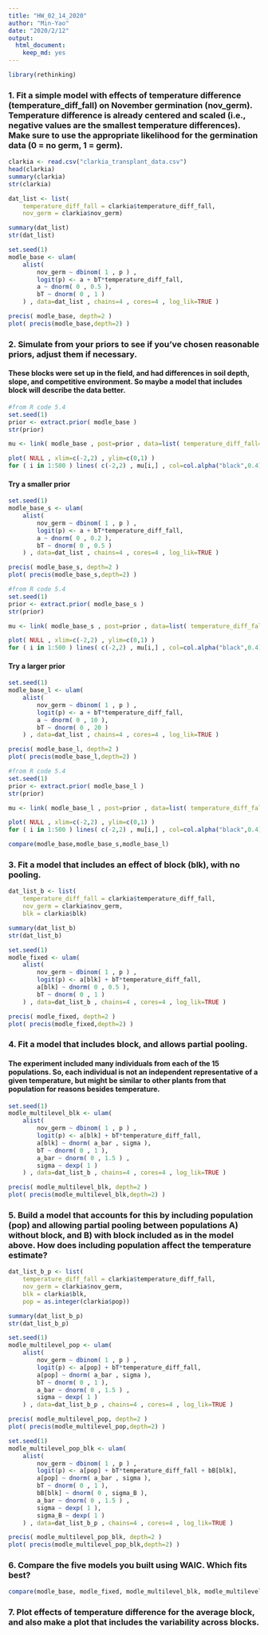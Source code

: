 ```yaml
---
title: "HW_02_14_2020"
author: "Min-Yao"
date: "2020/2/12"
output: 
  html_document: 
    keep_md: yes
---
```


```r
library(rethinking)
```


### 1. Fit a simple model with effects of temperature difference (temperature_diff_fall) on November germination (nov_germ). Temperature difference is already centered and scaled (i.e., negative values are the smallest temperature differences). Make sure to use the appropriate likelihood for the germination data (0 = no germ, 1  = germ).

```r
clarkia <- read.csv("clarkia_transplant_data.csv")
head(clarkia)
summary(clarkia)
str(clarkia)
```

```r
dat_list <- list(
    temperature_diff_fall = clarkia$temperature_diff_fall,
    nov_germ = clarkia$nov_germ)

summary(dat_list)
str(dat_list)
```

```r
set.seed(1)
modle_base <- ulam(
    alist(
        nov_germ ~ dbinom( 1 , p ) ,
        logit(p) <- a + bT*temperature_diff_fall,
        a ~ dnorm( 0 , 0.5 ),
        bT ~ dnorm( 0 , 1 )
    ) , data=dat_list , chains=4 , cores=4 , log_lik=TRUE )

precis( modle_base, depth=2 )
plot( precis(modle_base,depth=2) )
```


### 2. Simulate from your priors to see if you've chosen reasonable priors, adjust them if necessary.

#### These blocks were set up in the field, and had differences in soil depth, slope, and competitive environment. So maybe a model that includes block will describe the data better.

```r
#from R code 5.4
set.seed(1)
prior <- extract.prior( modle_base )
str(prior)

mu <- link( modle_base , post=prior , data=list( temperature_diff_fall=c(-2,2) ) )

plot( NULL , xlim=c(-2,2) , ylim=c(0,1) )
for ( i in 1:500 ) lines( c(-2,2) , mu[i,] , col=col.alpha("black",0.4) )
```

#### Try a smaller prior

```r
set.seed(1)
modle_base_s <- ulam(
    alist(
        nov_germ ~ dbinom( 1 , p ) ,
        logit(p) <- a + bT*temperature_diff_fall,
        a ~ dnorm( 0 , 0.2 ),
        bT ~ dnorm( 0 , 0.5 )
    ) , data=dat_list , chains=4 , cores=4 , log_lik=TRUE )

precis( modle_base_s, depth=2 )
plot( precis(modle_base_s,depth=2) )
```

```r
#from R code 5.4
set.seed(1)
prior <- extract.prior( modle_base_s )
str(prior)

mu <- link( modle_base_s , post=prior , data=list( temperature_diff_fall=c(-2,2) ) )

plot( NULL , xlim=c(-2,2) , ylim=c(0,1) )
for ( i in 1:500 ) lines( c(-2,2) , mu[i,] , col=col.alpha("black",0.4) )
```

#### Try a larger prior

```r
set.seed(1)
modle_base_l <- ulam(
    alist(
        nov_germ ~ dbinom( 1 , p ) ,
        logit(p) <- a + bT*temperature_diff_fall,
        a ~ dnorm( 0 , 10 ),
        bT ~ dnorm( 0 , 20 )
    ) , data=dat_list , chains=4 , cores=4 , log_lik=TRUE )

precis( modle_base_l, depth=2 )
plot( precis(modle_base_l,depth=2) )
```

```r
#from R code 5.4
set.seed(1)
prior <- extract.prior( modle_base_l )
str(prior)

mu <- link( modle_base_l , post=prior , data=list( temperature_diff_fall=c(-2,2) ) )

plot( NULL , xlim=c(-2,2) , ylim=c(0,1) )
for ( i in 1:500 ) lines( c(-2,2) , mu[i,] , col=col.alpha("black",0.4) )
```

```r
compare(modle_base,modle_base_s,modle_base_l)
```


### 3. Fit a model that includes an effect of block (blk), with no pooling.

```r
dat_list_b <- list(
    temperature_diff_fall = clarkia$temperature_diff_fall,
    nov_germ = clarkia$nov_germ,
    blk = clarkia$blk)

summary(dat_list_b)
str(dat_list_b)
```

```r
set.seed(1)
modle_fixed <- ulam(
    alist(
        nov_germ ~ dbinom( 1 , p ) ,
        logit(p) <- a[blk] + bT*temperature_diff_fall,
        a[blk] ~ dnorm( 0 , 0.5 ),
        bT ~ dnorm( 0 , 1 )
    ) , data=dat_list_b , chains=4 , cores=4 , log_lik=TRUE )

precis( modle_fixed, depth=2 )
plot( precis(modle_fixed,depth=2) )
```


### 4. Fit a model that includes block, and allows partial pooling.

#### The experiment included many individuals from each of the 15 populations. So, each individual is not an independent representative of a given temperature, but might be similar to other plants from that population for reasons besides temperature.

```r
set.seed(1)
modle_multilevel_blk <- ulam(
    alist(
        nov_germ ~ dbinom( 1 , p ) ,
        logit(p) <- a[blk] + bT*temperature_diff_fall,
        a[blk] ~ dnorm( a_bar , sigma ),
        bT ~ dnorm( 0 , 1 ),
        a_bar ~ dnorm( 0 , 1.5 ) ,
        sigma ~ dexp( 1 )
    ) , data=dat_list_b , chains=4 , cores=4 , log_lik=TRUE )

precis( modle_multilevel_blk, depth=2 )
plot( precis(modle_multilevel_blk,depth=2) )
```


### 5. Build a model that accounts for this by including population (pop) and allowing partial pooling between populations A) without block, and B) with block included as in the model above. How does including population affect the temperature estimate?

```r
dat_list_b_p <- list(
    temperature_diff_fall = clarkia$temperature_diff_fall,
    nov_germ = clarkia$nov_germ,
    blk = clarkia$blk,
    pop = as.integer(clarkia$pop))

summary(dat_list_b_p)
str(dat_list_b_p)
```

```r
set.seed(1)
modle_multilevel_pop <- ulam(
    alist(
        nov_germ ~ dbinom( 1 , p ) ,
        logit(p) <- a[pop] + bT*temperature_diff_fall,
        a[pop] ~ dnorm( a_bar , sigma ),
        bT ~ dnorm( 0 , 1 ),
        a_bar ~ dnorm( 0 , 1.5 ) ,
        sigma ~ dexp( 1 )
    ) , data=dat_list_b_p , chains=4 , cores=4 , log_lik=TRUE )

precis( modle_multilevel_pop, depth=2 )
plot( precis(modle_multilevel_pop,depth=2) )
```

```r
set.seed(1)
modle_multilevel_pop_blk <- ulam(
    alist(
        nov_germ ~ dbinom( 1 , p ) ,
        logit(p) <- a[pop] + bT*temperature_diff_fall + bB[blk],
        a[pop] ~ dnorm( a_bar , sigma ),
        bT ~ dnorm( 0 , 1 ),
        bB[blk] ~ dnorm( 0 , sigma_B ),
        a_bar ~ dnorm( 0 , 1.5 ) ,
        sigma ~ dexp( 1 ),
        sigma_B ~ dexp( 1 )
    ) , data=dat_list_b_p , chains=4 , cores=4 , log_lik=TRUE )

precis( modle_multilevel_pop_blk, depth=2 )
plot( precis(modle_multilevel_pop_blk,depth=2) )
```


### 6. Compare the five models you built using WAIC. Which fits best?

```r
compare(modle_base, modle_fixed, modle_multilevel_blk, modle_multilevel_pop, modle_multilevel_pop_blk)
```

### 7. Plot effects of temperature difference for the average block, and also make a plot that includes the variability across blocks.

```r

```

